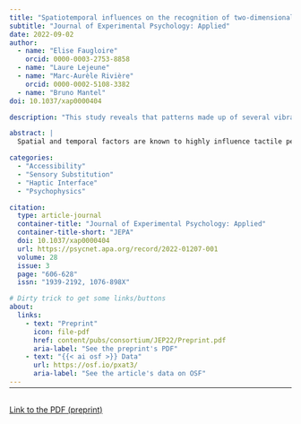 ```yaml
---
title: "Spatiotemporal influences on the recognition of two-dimensional vibrotactile patterns on the abdomen"
subtitle: "Journal of Experimental Psychology: Applied"
date: 2022-09-02
author:
  - name: "Elise Faugloire"
    orcid: 0000-0003-2753-8858
  - name: "Laure Lejeune"
  - name: "Marc-Aurèle Rivière"
    orcid: 0000-0002-5108-3382
  - name: "Bruno Mantel"
doi: 10.1037/xap0000404

description: "This study reveals that patterns made up of several vibration points are better recognized when pattern elements are clearly isolated in time and space. The feeling of a single point moving continuously along the skin, as if the pattern was manually drawn on the skin, does not appear to favor the recognition of patterns’ shape"

abstract: |
  Spatial and temporal factors are known to highly influence tactile perception, but their role has been largely unexplored in the case of two-dimensional (2D) pattern recognition. We investigated whether recognition is facilitated by the spatial and/or temporal separation of pattern elements, or by conditions known to favor perceptual integration, such as the ones eliciting apparent movement. 2D vibrotactile patterns were presented to the abdomen of novice participants. In Experiment 1, we manipulated the spatial (inter-tactor distance) and temporal (burst duration and inter-burst interval) parameters applied to the tracing mode (sequential activation of pattern elements). In Experiment 2, we compared display modes differing in their level of temporal overlap in the presentation of pattern elements: the static mode (simultaneous activation of pattern elements), the slit-scan mode (pattern revealed line by line), and the tracing mode. The results of both experiments reveal that (a) recognition performance increases with the isolation of pattern elements in space and/or in time, (b) spatial and temporal factors interact in pattern recognition, and (c) conditions leading to apparent movement tend to be associated with lower recognition accuracy. These results further our understanding of tactile perception and provide guidance for the design of future vibrotactile communication systems.

categories:
  - "Accessibility"
  - "Sensory Substitution"
  - "Haptic Interface"
  - "Psychophysics"

citation:
  type: article-journal
  container-title: "Journal of Experimental Psychology: Applied"
  container-title-short: "JEPA"
  doi: 10.1037/xap0000404
  url: https://psycnet.apa.org/record/2022-01207-001
  volume: 28
  issue: 3
  page: "606-628"
  issn: "1939-2192, 1076-898X"

# Dirty trick to get some links/buttons
about:
  links:
    - text: "Preprint"
      icon: file-pdf
      href: content/pubs/consortium/JEP22/Preprint.pdf
      aria-label: "See the preprint's PDF"
    - text: "{{< ai osf >}} Data"
      url: https://osf.io/pxat3/
      aria-label: "See the article's data on OSF"
---
```


<hr style="margin-bottom: 30px; margin-top: -12px">

<object data="Preprint.pdf" type="application/pdf" width="100%" height="900">
  <p><a href="Preprint.pdf">Link to the PDF (preprint)</a></p>
</object>